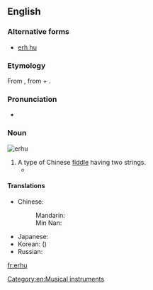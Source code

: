 ==English==
{{wikipedia}}

===Alternative forms===
* [[erh hu]]

===Etymology===
From {{etyl|cmn|en}} {{l|cmn|二胡|tr=èrhú|sc=Hans}}, from {{term|二||two|lang=zh}} + {{term|胡||fiddle; short for [[胡琴]], a family of Chinese vertical fiddles|lang=zh}}.

===Pronunciation===
* {{IPA|/ˈɜːhuː/}}

===Noun===
[[Image:Erhu.png|thumb|erhu]]
{{en-noun|erhu|pl2=erhus}}

# A type of Chinese [[fiddle]] having two strings.
#* {{quote-news|year=2009|date=March 10|author=Jennifer 8. Lee|title=Cherished Instrument Is Gone, and to Its Owner, Loss Is Like a Death|work=New York Times|url=http://www.nytimes.com/2009/03/10/nyregion/10erhu.html
|passage=Searches on Craigslist turned up no ads for '''erhus''', wanted or offered, though there was a posting for an instrument found on the Lower East Side (the owner must identify the instrument). }}

====Translations====
{{trans-top|Chinese fiddle}}
* Chinese:
*: Mandarin: {{t-|cmn|二胡|tr=èrhú|sc=Hani}}
*: Min Nan: {{t-|nan|二胡|tr=jī-ô·|sc=Hans}}
{{trans-mid}}
* Japanese: {{t-|ja|二胡|tr=にこ, niko}}
* Korean: {{t-|ko|이호|tr=iho}} ({{t-|ko|二胡}})
* Russian: {{t+|ru|эрху|n|tr=erxú}} {{indeclinable}}
{{trans-bottom}}

[[Category:en:Musical instruments]]

[[fr:erhu]]
